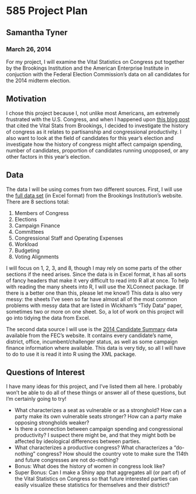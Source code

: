 585 Project Plan
========================================================
Samantha Tyner
--------------------------------------------------------
### March 26, 2014
For my project, I will examine the Vital Statistics on Congress put together by the Brookings Institution and the American Enterprise Institute in conjuction with the Federal Election Commission's data on all candidates for the 2014 midterm election.   

Motivation
--------------------------------------------------------
I chose this project because I, not unlike most Americans, am extremely frustrated with the U.S. Congress, and when I happened upon [this blog post](http://wonkviz.tumblr.com/post/74277939647/connecting-the-dots-between-partisanship-and-gridlock) that cited the Vital Stats from Brookings, I decided to investigate the history of congress as it relates to partisanship and congressional productivity. I also want to look at the field of candidates for this year's election and investigate how the history of congress might affect campaign spending, number of candidates, proportion of candidates running unopposed, or any other factors in this year's election. 

Data
--------------------------------------------------------
The data I will be using comes from two different sources. First, I will use the [full data set](http://www.brookings.edu/research/reports/2013/07/vital-statistics-congress-political-polarization-voting-alignments-mann-ornstein) (in Excel format) from the Brookings Institution's website. There are 8 sections total: 

1. Members of Congress 
2. Elections
3. Campaign Finance
4. Committees
5. Congressional Staff and Operating Expenses
6. Workload 
7. Budgeting
8. Voting Alignments 

I will focus on 1, 2, 3, and 8, though I may rely on some parts of the other sections if the need arises. Since the data is in Excel format, it has all sorts of fancy headers that make it very difficult to read into R all at once. To help with reading the many sheets into R, I will use the XLConnect package. (If there is a better one than this, please let me know!) This data is also very messy: the sheets I've seen so far have almost all of the most common problems with messy data that are listed in Wickham's "Tidy Data" paper, sometimes two or more on one sheet. So, a lot of work on this project will go into tidying the data from Excel. 

The second data source I will use is the [2014 Candidate Summary](http://www.fec.gov/data/CandidateSummary.do) data available from the FEC's website. It contains every candidate's name, district, office, incumbent/challenger status, as well as some campaign finance information where available.  This data is very tidy, so all I will have to do to use it is read it into R using the XML package.   

Questions of Interest
--------------------------------------------------------
I have many ideas for this project, and I've listed them all here. I probably won't be able to do all of these things or answer all of these questions, but I'm certainly going to try!

* What characterizes a seat as vulnerable or as a stronghold? How can a party make its own vulnerable seats stronger? How can a party make opposing strongholds weaker?
* Is there a connection between campaign spending and congressional productivity? I suspect there might be, and that they might both be affected by ideological differences between parties.
* What characterizes a productive congress? What characterizes a "do-nothing" congress? How should the country vote to make sure the 114th and future congresses are not do-nothing?
* Bonus: What does the history of women in congress look like?
* Super Bonus: Can I make a Shiny app that aggregates all (or part of) of the Vital Statistics on Congress so that future interested parties can easily visualize these statistics for themselves and their district? 